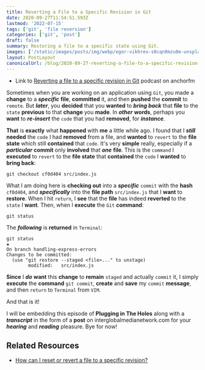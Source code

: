 ```yaml
---
title: Reverting a File to a Specific Revision in Git
date: 2020-09-27T11:54:51.593Z
lastmod: '2022-07-15'
tags: ['git', 'file reversion']
categories: ['git', 'post']
draft: false
summary: Restoring a file to a specific state using Git.
images: ['/static/images/posts/img/webp/egor-vikhrev-s0cqn0mzu0e-unsplash.webp']
layout: PostLayout
canonicalUrl: /blog/2020-09-27-reverting-a-file-to-a-specific-revision-in-git
---
```


<Unsplash
	src="/static/images/posts/img/webp/egor-vikhrev-s0cqn0mzu0e-unsplash.webp"
	author="Egor Vikhrev"
	alt="Reverting a File to a Specific Revision in Git"
	srcUrl="https://unsplash.com/photos/S0cqn0mZU0E"
	authorUrl="https://unsplash.com/@egor_vikhrev"
/>

-   Link to
    [Reverting a file to a specific revision in Git](https://anchor.fm/maria-campbell/episodes/Reverting-a-file-to-a-specific-revision-in-Git-ek7upq)
    podcast on anchorfm

Sometimes when you are working on an application using `Git`, you made a
**change** to a **_specific_** **file**, **committed** it, and then **pushed**
the **commit** to `remote`. But **_later_**, you **decided** that you **wanted**
to **_bring back_** that **file** to the `state` **previous** to that **change**
you **made**. In **_other_** **words**, perhaps you **want** to **_re-insert_**
the `code` that you had **removed**, for **_instance_**.

**That** is **exactly** what **happened** with **me** a little while ago. I
found that I **_still_** **needed** the `code` I had **removed** from a file,
and **wanted** to `revert` to the **file state** which still **contained** that
`code`. It's very **simple** really, especially if a **_particular_** **commit**
only **involved** that **_one_** **file**. This is the `command` I **executed**
to `revert` to the **file state** that **contained** the `code` I **wanted** to
**bring back**:

```shell
git checkout cf0d404 src/index.js
```

What I am doing here is **checking out** into a **_specific_** `commit` with the
**hash** `cf0d404`, and **_specifically_** into the **file path** `src/index.js`
that I **want** to **restore**. When I hit `return`, I **see** that the **file**
has indeed **reverted** to the `state` I **want**. Then, when I **execute** the
`Git` **command**:

```shell
git status
```

The **_following_** is **returned** in `Terminal`:

```shell
git status                                                                                  ✚
On branch handling-express-errors
Changes to be committed:
  (use "git restore --staged <file>..." to unstage)
        modified:   src/index.js
```

**Since** I **_do_** **want** this **change** to **remain** `staged` and
actually `commit` it, I simply **execute** the **command** `git commit`,
**create** and **save** my `commit` **message**, and then `return` to `Terminal`
from `VIM`.

And that is it!

I will be embedding this episode of **Plugging in The Holes** along with a
**_transcript_** in the form of a **post** on interglobalmedianetwork.com for
your **_hearing_** and **_reading_** pleasure. Bye for now!

## Related Resources

-   [How can I reset or revert a file to a specific revision?](https://stackoverflow.com/questions/215718/how-can-i-reset-or-revert-a-file-to-a-specific-revision)

